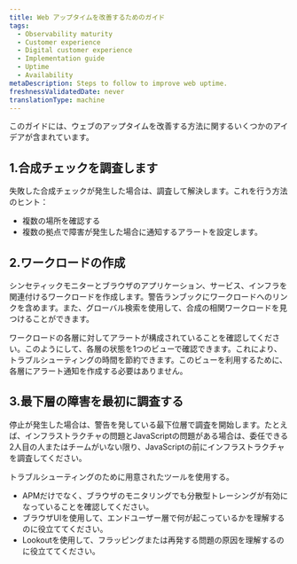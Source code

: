 ```yaml
---
title: Web アップタイムを改善するためのガイド
tags:
  - Observability maturity
  - Customer experience
  - Digital customer experience
  - Implementation guide
  - Uptime
  - Availability
metaDescription: Steps to follow to improve web uptime.
freshnessValidatedDate: never
translationType: machine
---
```


このガイドには、ウェブのアップタイムを改善する方法に関するいくつかのアイデアが含まれています。

## 1.合成チェックを調査します

失敗した合成チェックが発生した場合は、調査して解決します。これを行う方法のヒント：

* 複数の場所を確認する
* 複数の拠点で障害が発生した場合に通知するアラートを設定します。

## 2.ワークロードの作成

シンセティックモニターとブラウザのアプリケーション、サービス、インフラを関連付けるワークロードを作成します。警告ランブックにワークロードへのリンクを含めます。また、グローバル検索を使用して、合成の相関ワークロードを見つけることができます。

ワークロードの各層に対してアラートが構成されていることを確認してください。このようにして、各層の状態を1つのビューで確認できます。これにより、トラブルシューティングの時間を節約できます。このビューを利用するために、各層にアラート通知を作成する必要はありません。

## 3.最下層の障害を最初に調査する

停止が発生した場合は、警告を発している最下位層で調査を開始します。たとえば、インフラストラクチャの問題とJavaScriptの問題がある場合は、委任できる2人目の人またはチームがいない限り、JavaScriptの前にインフラストラクチャを調査してください。

トラブルシューティングのために用意されたツールを使用する。

* APMだけでなく、ブラウザのモニタリングでも分散型トレーシングが有効になっていることを確認してください。
* ブラウザUIを使用して、エンドユーザー層で何が起こっているかを理解するのに役立ててください。
* Lookoutを使用して、フラッピングまたは再発する問題の原因を理解するのに役立ててください。